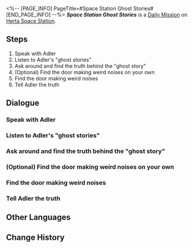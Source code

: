 <%-- [PAGE_INFO]
PageTitle=#Space Station Ghost Stories#
[END_PAGE_INFO] --%>
{{Stub|Dialogue.}}
{{Mission Infobox
|id            = 3000800
|title         = 
|image         = <!--Mission Space Station Ghost Stories.png-->
|type          = Daily
|event_name    = 
|chapter       = 
|requirements  = {{subst:void|<!--Unknown: {"Type":"Manual"}-->}}
|summary       = <!--official mission summary from Fate's Atlas-->
|characters    = Trailblazer
|startLocation = [[Herta Space Station]] - [[Supply Zone]]
|world         = Herta Space Station
|area          = Supply Zone
|prev          = 
|next          = 
|rewards       = Credit*5,000
}}
'''''Space Station Ghost Stories''''' is a [[Daily Mission]] on [[Herta Space Station]].

==Steps==
# Speak with Adler
# Listen to Adler's "ghost stories"
# Ask around and find the truth behind the "ghost story"
# (Optional) Find the door making weird noises on your own
# Find the door making weird noises
# Tell Adler the truth

<!--
==Gameplay Notes==

--><!--
==Trial Character==

-->
==Dialogue==
{{Stub Dialogue}}

===Speak with Adler===
{{Mission Description|type=daily|location=Supply Zone|Adler had been acting mysterious and strange lately. Go and see what he's up to.}}
{{Dialogue Start}}
:{{tx}}
{{Dialogue End}}

===Listen to Adler's "ghost stories"===
{{Mission Description|type=daily|location=Storage Zone|update|After preparing yourself mentally, go to the special spot to meet up with Adler and ask about the "ghost story."}}
{{Dialogue Start}}
:{{tx}}
{{Dialogue End}}

===Ask around and find the truth behind the "ghost story"===
{{Mission Description|type=daily|location=Base Zone|update|Track down the one who experienced the Security Door Anecdote and find out the truth from them. Alternatively, find the security door in question based on your knowledge of the space station.}}
{{Dialogue Start}}
:{{tx}}
{{Dialogue End}}

===(Optional) Find the door making weird noises on your own===
{{Dialogue Start}}
:{{tx}}
{{Dialogue End}}

===Find the door making weird noises===
{{Mission Description|type=daily|location=Storage Zone|update|Follow the coordinates provided by the person who witnessed the Security Door Anecdote, find the security door in question, and unveil the truth about the "ghost story."}}
{{Dialogue Start}}
:{{tx}}
{{Dialogue End}}

===Tell Adler the truth===
{{Mission Description|type=daily|location=Storage Zone|update|The "ghost story" was just a rumor. Tell Adler about this discovery!}}
{{Dialogue Start}}
:{{tx}}
{{Dialogue End}}

==Other Languages==
{{Other Languages
|en   = Space Station Ghost Stories
|zhs  = 空间站怪谈
|zht  = 太空站怪談
|ja   = 宇宙ステーションの怪談
|ko   = 우주정거장 괴담
|es   = Historias de miedo de la Estación Espacial
|fr   = Histoires de fantômes de la station spatiale
|ru   = Истории о привидениях на космической станции
|th   = เรื่องลี้ลับในสถานีอวกาศ
|vi   = Chuyện Lạ Trạm Không Gian
|de   = Raumstation-Geistergeschichten
|id   = Kisah Misteri Stasiun Luar Angkasa
|pt   = Histórias de Fantasma da Estação Espacial
}}

==Change History==
{{Change History|1.0}}
